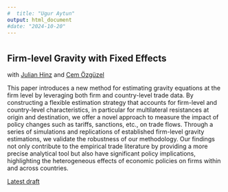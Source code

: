 ```yaml
---
#  title: "Ugur Aytun"
output: html_document
#date: "2024-10-20"
---
```



#
#
#
#
#
#

## Firm-level Gravity with Fixed Effects
with [Julian Hinz](https://julianhinz.com/) and [Cem Özgüzel](https://sites.google.com/view/cemozguzel/home)

This paper introduces a new method for estimating gravity equations at the firm level by leveraging both firm and country-level trade data. By constructing a flexible estimation strategy that accounts for firm-level and country-level characteristics, in particular for multilateral resistances at origin and destination, we offer a novel approach to measure the impact of policy changes such as tariffs, sanctions, etc., on trade flows. Through a series of simulations and replications of established firm-level gravity estimations, we validate the robustness of our methodology. Our findings not only contribute to the empirical trade literature by providing a more precise analytical tool but also have significant policy implications, highlighting the heterogeneous effects of economic policies on firms within and across countries.

[Latest draft](https://julianhinz.com/research/firm_level_gravity/firm_level_gravity.pdf)
